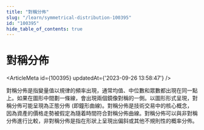 ```yaml
---
title: "對稱分佈"
slug: "/learn/symmetrical-distribution-100395"
id: "100395"
hide_table_of_contents: true
---
```



# 對稱分佈

<ArticleMeta id={100395} updatedAt={'2023-09-26 13:58:47'} />
<div className='border-solid border-b border-t-0 my-4 border-[var(--ifm-color-gray-300)]' />

對稱分佈是指變量值以規律的頻率出現，通常均值、中位數和眾數都出現在同一點上。如果在圖形中間劃一條線，會出現兩個鏡像對稱的一側。以圖形形式呈現，對稱分佈可能呈現為正態分佈 (即鐘形曲線)。對稱分佈是技術交易中的核心概念，因為資產的價格走勢被假定為隨着時間符合對稱分佈曲線。對稱分佈可以與非對稱分佈進行比較，非對稱分佈是指在形狀上呈現出偏斜或其他不規則性的概率分佈。
